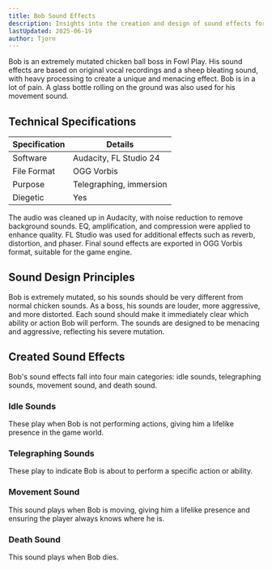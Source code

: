 ```yaml
---
title: Bob Sound Effects
description: Insights into the creation and design of sound effects for Bob in Fowl Play
lastUpdated: 2025-06-19
author: Tjorn
---
```



Bob is an extremely mutated chicken ball boss in Fowl Play. His sound effects are based on original vocal recordings and a sheep bleating sound, with heavy processing to create a unique and menacing effect. Bob is in a lot of pain. A glass bottle rolling on the ground was also used for his movement sound.

## Technical Specifications

| Specification | Details                 |
| ------------- | ----------------------- |
| Software      | Audacity, FL Studio 24  |
| File Format   | OGG Vorbis              |
| Purpose       | Telegraphing, immersion |
| Diegetic      | Yes                     |

The audio was cleaned up in Audacity, with noise reduction to remove background sounds. EQ, amplification, and compression were applied to enhance quality.
FL Studio was used for additional effects such as reverb, distortion, and phaser.
Final sound effects are exported in OGG Vorbis format, suitable for the game engine.

## Sound Design Principles

Bob is extremely mutated, so his sounds should be very different from normal chicken sounds. As a boss, his sounds are louder, more aggressive, and more distorted. Each sound should make it immediately clear which ability or action Bob will perform. The sounds are designed to be menacing and aggressive, reflecting his severe mutation.

## Created Sound Effects

Bob's sound effects fall into four main categories: idle sounds, telegraphing sounds, movement sound, and death sound.

### Idle Sounds

These play when Bob is not performing actions, giving him a lifelike presence in the game world.

<AudioPlayer
  src="/sfx/enemies/bob/random/bob1.ogg"
  title="Bob Idle Sound 1"
  description="Short sound."
/>
<AudioPlayer
  src="/sfx/enemies/bob/random/bob2.ogg"
  title="Bob Idle Sound 2"
  description="Short sound."
/>
<AudioPlayer
  src="/sfx/enemies/bob/random/bob3.ogg"
  title="Bob Idle Sound 3"
  description="Short sound."
/>

### Telegraphing Sounds

These play to indicate Bob is about to perform a specific action or ability.

<AudioPlayer
  src="/sfx/enemies/bob/bob_charge.ogg"
  title="Bob Charge Sound"
  description="Bob screaming, with the movement sound layered on top. Used when Bob starts charging and bouncing around the arena."
/>
<AudioPlayer
  src="/sfx/enemies/bob/bob_charge_continuation.ogg"
  title="Bob Charge Continuation Sound"
  description="Same as the charge sound, minus the scream at the beginning. Loops while Bob is bouncing, so the sound doesn't cut off before he's done."
/>
<AudioPlayer
  src="/sfx/enemies/bob/bob_jump.ogg"
  title="Bob Charge Jump Sound"
  description="Bob screaming, using the sheep bleating sound. Used before Bob jumps into the air to slam down."
/>

### Movement Sound

This sound plays when Bob is moving, giving him a lifelike presence and ensuring the player always knows where he is.

<AudioPlayer
  src="/sfx/enemies/bob/bob_roll.ogg"
  title="Bob Movement Sound"
  description="Glass bottle rolling on the ground, with a phaser effect. Used when Bob moves around the arena."
/>

### Death Sound

This sound plays when Bob dies.

<AudioPlayer
  src="/sfx/enemies/bob/bob_death.ogg"
  title="Bob Death Sound"
  description="Bob screaming, with heavy reverb. Used when Bob dies."
/>

